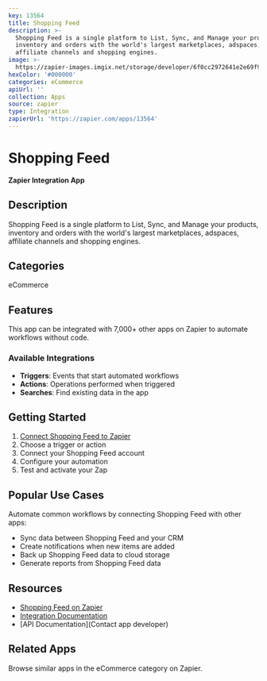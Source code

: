 ```yaml
---
key: 13564
title: Shopping Feed
description: >-
  Shopping Feed is a single platform to List, Sync, and Manage your products,
  inventory and orders with the world's largest marketplaces, adspaces,
  affiliate channels and shopping engines.
image: >-
  https://zapier-images.imgix.net/storage/developer/6f0cc2972641e2e69f997753eebb5f9e.png?auto=format%2Ccompress&ixlib=python-3.0.0&q=50
hexColor: '#000000'
categories: eCommerce
apiUrl: ''
collection: Apps
source: zapier
type: Integration
zapierUrl: 'https://zapier.com/apps/13564'
---
```

# Shopping Feed

**Zapier Integration App**

## Description

Shopping Feed is a single platform to List, Sync, and Manage your products, inventory and orders with the world's largest marketplaces, adspaces, affiliate channels and shopping engines.

## Categories

eCommerce

## Features

This app can be integrated with 7,000+ other apps on Zapier to automate workflows without code.

### Available Integrations

- **Triggers**: Events that start automated workflows
- **Actions**: Operations performed when triggered
- **Searches**: Find existing data in the app

## Getting Started

1. [Connect Shopping Feed to Zapier](https://zapier.com/apps/13564)
2. Choose a trigger or action
3. Connect your Shopping Feed account
4. Configure your automation
5. Test and activate your Zap

## Popular Use Cases

Automate common workflows by connecting Shopping Feed with other apps:

- Sync data between Shopping Feed and your CRM
- Create notifications when new items are added
- Back up Shopping Feed data to cloud storage
- Generate reports from Shopping Feed data

## Resources

- [Shopping Feed on Zapier](https://zapier.com/apps/13564)
- [Integration Documentation](https://zapier.com/apps/13564/integrations)
- [API Documentation](Contact app developer)

## Related Apps

Browse similar apps in the eCommerce category on Zapier.
